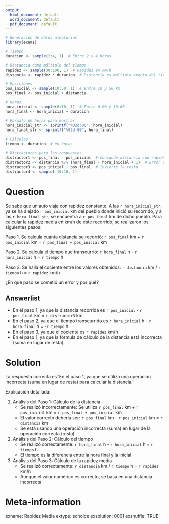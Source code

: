 ```yaml
---
output:
  html_document: default
  word_document: default
  pdf_document: default
---
```


```r
# Generación de datos aleatorios
library(exams)

# Tiempo
duracion <- sample(2:4, 1)  # Entre 2 y 4 horas

# Distancia como múltiplo del tiempo
rapidez <- sample(30:100, 1)  # Rapidez en km/h
distancia <- rapidez * duracion  # Distancia es múltiplo exacto del tiempo

# Posiciones
pos_inicial <- sample(10:50, 1)  # Entre 10 y 50 km
pos_final <- pos_inicial + distancia

# Horas
hora_inicial <- sample(6:10, 1)  # Entre 6:00 y 10:00
hora_final <- hora_inicial + duracion

# Formato de horas para mostrar
hora_inicial_str <- sprintf("%02d:00", hora_inicial)
hora_final_str <- sprintf("%02d:00", hora_final)

# Cálculos
tiempo <- duracion  # en horas

# Distractores para las respuestas
distractor1 <- pos_final - pos_inicial  # Confunde distancia con rapidez
distractor2 <- distancia %/% (hora_final - hora_inicial + 1)  # Error en tiempo
distractor3 <- pos_inicial - pos_final  # Invierte la resta
distractor4 <- sample(-10:10, 1)
```

Question
========

Se sabe que un auto viaja con rapidez constante. A las `r hora_inicial_str`, ya se ha alejado `r pos_inicial` km del pueblo donde inició su recorrido, y a las `r hora_final_str`, se encuentra a `r pos_final` km de dicho pueblo. Para calcular la rapidez media en km/h de este recorrido, se realizaron los siguientes pasos:

Paso 1. Se calcula cuánta distancia se recorrió: `r pos_final` km + `r pos_inicial` km = `r pos_final + pos_inicial` km

Paso 2. Se calcula el tiempo que transcurrió: `r hora_final` h - `r hora_inicial` h = `r tiempo` h

Paso 3. Se halla el cociente entre los valores obtenidos: `r distancia` km / `r tiempo` h = `r rapidez` km/h

¿En qué paso se cometió un error y por qué?

Answerlist
----------
* En el paso 1, ya que la distancia recorrida es `r pos_inicial` - `r pos_final` km = `r distractor3` km
* En el paso 2, ya que el tiempo transcurrido es `r hora_inicial` h - `r hora_final` h = -`r tiempo` h
* En el paso 3, ya que el cociente es `r rapidez` km/h
* En el paso 1, ya que la fórmula de cálculo de la distancia está incorrecta (suma en lugar de resta)

Solution
========

La respuesta correcta es 'En el paso 1, ya que se utiliza una operación incorrecta (suma en lugar de resta) para calcular la distancia.'

Explicación detallada:

1. Análisis del Paso 1: Cálculo de la distancia
   * Se realizó incorrectamente: Se utiliza `r pos_final` km + `r pos_inicial` km = `r pos_final + pos_inicial` km
   * El valor correcto debería ser: `r pos_final` km - `r pos_inicial` km = `r distancia` km
   * Se está usando una operación incorrecta (suma) en lugar de la operación correcta (resta)

2. Análisis del Paso 2: Cálculo del tiempo
   * Se realizó correctamente: `r hora_final` h - `r hora_inicial` h = `r tiempo` h
   * El tiempo es la diferencia entre la hora final y la inicial

3. Análisis del Paso 3: Cálculo de la rapidez media
   * Se realizó correctamente: `r distancia` km / `r tiempo` h = `r rapidez` km/h
   * Aunque el valor numérico es correcto, se basa en una distancia incorrecta

Meta-information
================
exname: Rapidez Media
extype: schoice
exsolution: 0001
exshuffle: TRUE